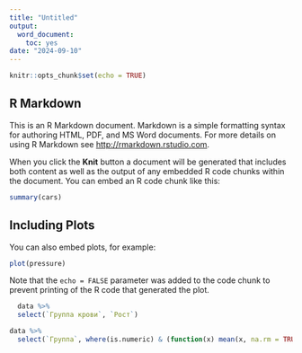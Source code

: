 ```yaml
---
title: "Untitled"
output: 
  word_document:
    toc: yes
date: "2024-09-10"
---
```


```r
knitr::opts_chunk$set(echo = TRUE)
```

## R Markdown

This is an R Markdown document. Markdown is a simple formatting syntax for authoring HTML, PDF, and MS Word documents. For more details on using R Markdown see <http://rmarkdown.rstudio.com>.

When you click the **Knit** button a document will be generated that includes both content as well as the output of any embedded R code chunks within the document. You can embed an R code chunk like this:

```r
summary(cars)
```

## Including Plots

You can also embed plots, for example:

```r
plot(pressure)
```

Note that the `echo = FALSE` parameter was added to the code chunk to prevent printing of the R code that generated the plot.

```r
  data %>%
  select(`Группа крови`, `Рост`)
```
```r
data %>%
  select(`Группа`, where(is.numeric) & (function(x) mean(x, na.rm = TRUE) > 10)
```

